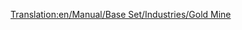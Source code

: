 [[Translation:en/Manual/Base Set/Industries/Gold Mine]]
{{en/Manual/Base Set/Industries/Industries|Image=[[File:en/Manual/Base Set/Industries/Goldmine.png]]
|name=Gold Mine
|climates=Sub-Arctic.
|accepts=Nothing
|produces=Gold
|notes=Not present in other Climates
}}
